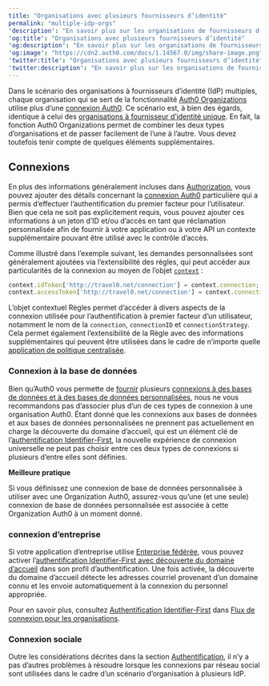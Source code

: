 ```yaml
---
title: "Organisations avec plusieurs fournisseurs d’identité"
permalink: "multiple-idp-orgs"
'description': "En savoir plus sur les organisations de fournisseurs d’identité (IdP) multiples, dans lesquelles chaque organisation Auth0 a plus d’une connexion Auth0."
'og:title': "Organisations avec plusieurs fournisseurs d’identité"
'og:description': "En savoir plus sur les organisations de fournisseurs d’identité (IdP) multiples, dans lesquelles chaque organisation Auth0 a plus d’une connexion Auth0."
'og:image': "https://cdn2.auth0.com/docs/1.14567.0/img/share-image.png"
'twitter:title': "Organisations avec plusieurs fournisseurs d’identité"
'twitter:description': "En savoir plus sur les organisations de fournisseurs d’identité (IdP) multiples, dans lesquelles chaque organisation Auth0 a plus d’une connexion Auth0."
---
```


Dans le scénario des organisations à fournisseurs d’identité (<Tooltip href="/docs/fr-ca/glossary?term=idp" tip="Fournisseur d’identité (IdP)
Service de stockage et de gestion des identités numériques." cta="Voir le glossaire">IdP</Tooltip>) multiples, chaque organisation qui se sert de la fonctionnalité [Auth0 Organizations](/docs/fr-ca/manage-users/organizations/organizations-overview) utilise plus d’une [connexion Auth0](/docs/fr-ca/connections). Ce scénario est, à bien des égards, identique à celui des [organisations à fournisseur d’identité unique](/docs/fr-ca/get-started/architecture-scenarios/multiple-organization-architecture/single-identity-provider-organizations). En fait, la fonction Auth0 Organizations permet de combiner les deux types d’organisations et de passer facilement de l’une à l’autre. Vous devez toutefois tenir compte de quelques éléments supplémentaires.

## Connexions

En plus des informations généralement incluses dans [Authorization](/docs/fr-ca/get-started/architecture-scenarios/multiple-organization-architecture/single-identity-provider-organizations/authorization), vous pouvez ajouter des détails concernant la [connexion Auth0](/docs/fr-ca/connections) particulière qui a permis d’effectuer l’authentification du premier facteur pour l’utilisateur. Bien que cela ne soit pas explicitement requis, vous pouvez ajouter ces informations à un jeton d’ID et/ou d’accès en tant que réclamation personnalisée afin de fournir à votre application ou à votre API un contexte supplémentaire pouvant être utilisé avec le contrôle d’accès.

Comme illustré dans l’exemple suivant, les demandes personnalisées sont généralement ajoutées via l’extensibilité des règles, qui peut accéder aux particularités de la connexion au moyen de l’objet [`context`](/docs/fr-ca/customize/rules/context-object) :

```javascript lines
context.idToken['http://travel0.net/connection'] = context.connection;     // Connection name claim
context.accessToken['http://travel0.net/connection'] = context.connection; // Connection name claim
```

<Callout icon="file-lines" color="#0EA5E9" iconType="regular">

L’objet contextuel Règles permet d’accéder à divers aspects de la connexion utilisée pour l’authentification à premier facteur d’un utilisateur, notamment le nom de la `connection`, `connectionID` et `connectionStrategy`. Cela permet également l’extensibilité de la Règle avec des informations supplémentaires qui peuvent être utilisées dans le cadre de n’importe quelle [application de politique centralisée](/docs/fr-ca/get-started/architecture-scenarios/multiple-organization-architecture/single-identity-provider-organizations/authorization).

</Callout>

### Connexion à la base de données

Bien qu’Auth0 vous permette de [fournir](/docs/fr-ca/get-started/architecture-scenarios/multiple-organization-architecture/single-identity-provider-organizations/provisioning) plusieurs [connexions à des bases de données et à des bases de données personnalisées](/docs/fr-ca/connections/database), nous ne vous recommandons pas d’associer plus d’un de ces types de connexion à une organisation Auth0. Étant donné que les connexions aux bases de données et aux bases de données personnalisées ne prennent pas actuellement en charge la découverte du domaine d’accueil, qui est un élément clé de l’[authentification Identifier-First](/docs/fr-ca/authenticate/login/auth0-universal-login/identifier-first), la nouvelle expérience de connexion universelle ne peut pas choisir entre ces deux types de connexions si plusieurs d’entre elles sont définies.

<Callout icon="file-lines" color="#0EA5E9" iconType="regular">

**Meilleure pratique**

Si vous définissez une connexion de base de données personnalisée à utiliser avec une Organization Auth0, assurez-vous qu’une (et une seule) connexion de base de données personnalisée est associée à cette Organization Auth0 à un moment donné.

</Callout>

### connexion d’entreprise

Si votre application d’entreprise utilise [Enterprise fédérée](/docs/fr-ca/authenticate/enterprise-connections), vous pouvez activer l’[authentification Identifier-First avec découverte du domaine d’accueil](/docs/fr-ca/authenticate/login/auth0-universal-login/identifier-first) dans son profil d’authentification. Une fois activée, la découverte du domaine d’accueil détecte les adresses courriel provenant d’un domaine connu et les envoie automatiquement à la connexion du personnel appropriée.

Pour en savoir plus, consultez [Authentification Identifier-First](https://auth0.com/docs/manage-users/organizations/login-flows-for-organizations#identifier-first-authentication) dans [Flux de connexion pour les organisations](/docs/fr-ca/manage-users/organizations/login-flows-for-organizations).

### Connexion sociale

Outre les considérations décrites dans la section [Authentification](/docs/fr-ca/get-started/architecture-scenarios/multiple-organization-architecture/single-identity-provider-organizations/authentication), il n’y a pas d’autres problèmes à résoudre lorsque les connexions par réseau social sont utilisées dans le cadre d’un scénario d’organisation à plusieurs IdP.